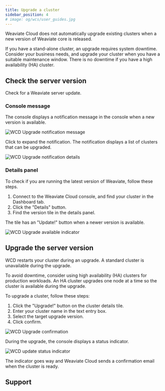 ```yaml
---
title: Upgrade a cluster
sidebar_position: 4
# image: og/wcs/user_guides.jpg
---
```


Weaviate Cloud does not automatically upgrade existing clusters when a new version of Weaviate core is released.

If you have a stand-alone cluster, an upgrade requires system downtime. Consider your business needs, and upgrade your cluster when you have a suitable maintenance window. There is no downtime if you have a high availability (HA) cluster.

<!-- TODO[g-despot]: Update this when 1.29 is available for my cluster-->
## Check the server version

Check for a Weaviate server update.

### Console message

The console displays a notification message in the console when a new version is available.

![WCD Upgrade notification message](../img/wcs-upgrade-banner.jpg)

Click to expand the notification. The notification displays a list of clusters that can be upgraded.

![WCD Upgrade notification details](../img/wcs-upgrade-notification-details.jpg)

### Details panel

To check if you are running the latest version of Weaviate, follow these steps.

1. Connect to the Weaviate Cloud console, and find your cluster in the Dashboard tab.
1. Click the "Details" button.
1. Find the version tile in the details panel.

The tile has an "Update!" button when a newer version is available.

![WCD Upgrade available indicator](../img/wcs-upgrade-details.jpg)

## Upgrade the server version

 WCD restarts your cluster during an upgrade. A standard cluster is unavailable during the upgrade.

 To avoid downtime, consider using high availability (HA) clusters for production workloads. An HA cluster upgrades one node at a time so the cluster is available during the upgrade.

 To upgrade a cluster, follow these steps:

 1. Click the "Upgrade!" button on the cluster details tile.
 1. Enter your cluster name in the text entry box.
 1. Select the target upgrade version.
 1. Click confirm.

![WCD Upgrade confirmation](../img/wcs-upgrade-confirmation.jpg)

During the upgrade, the console displays a status indicator.

![WCD update status indicator](../img/wcs-upgrade-status-indicator.jpg)

The indicator goes way and Weaviate Cloud sends a confirmation email when the cluster is ready.


<Downtime125Note/>

## Support


<SupportAndTrouble />
